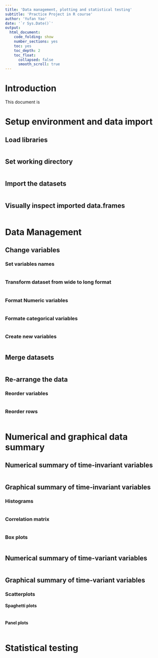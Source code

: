 ```yaml
---
title: 'Data management, plotting and statistical testing'
subtitle: 'Practice Project in R course'
author: 'Yufan Yao'
date: '`r Sys.Date()`'
output: 
  html_document: 
    code_folding: show
    number_sections: yes
    toc: yes
    toc_depth: 2
    toc_float:
      collapsed: false
      smooth_scroll: true
---
```

# Introduction
This document is 

# Setup environment and data import
## Load libraries
```r

```

## Set working directory
```r

```

## Import the datasets
```r

```

## Visually inspect imported data.frames
```r

```

# Data Management
## Change variables
### Set variables names
```r

```

### Transform dataset from wide to long format
```r

```

### Format Numeric variables
```r

```

### Formate categorical variables
```r

```

### Create new variables
```r

```

## Merge datasets
```r

```

## Re-arrange the data
### Reorder variables
```r

```

### Reorder rows
```r

```

# Numerical and graphical data summary
## Numerical summary of time-invariant variables
```r

```

## Graphical summary of time-invariant variables
### Histograms
```r

```

### Correlation matrix
```r

```

### Box plots
```r

```

## Numerical summary of time-variant variables
```r

```

## Graphical summary of time-variant variables
### Scatterplots
#### Spaghetti plots
```r

```

#### Panel plots
```r

```

# Statistical testing
```r

```

